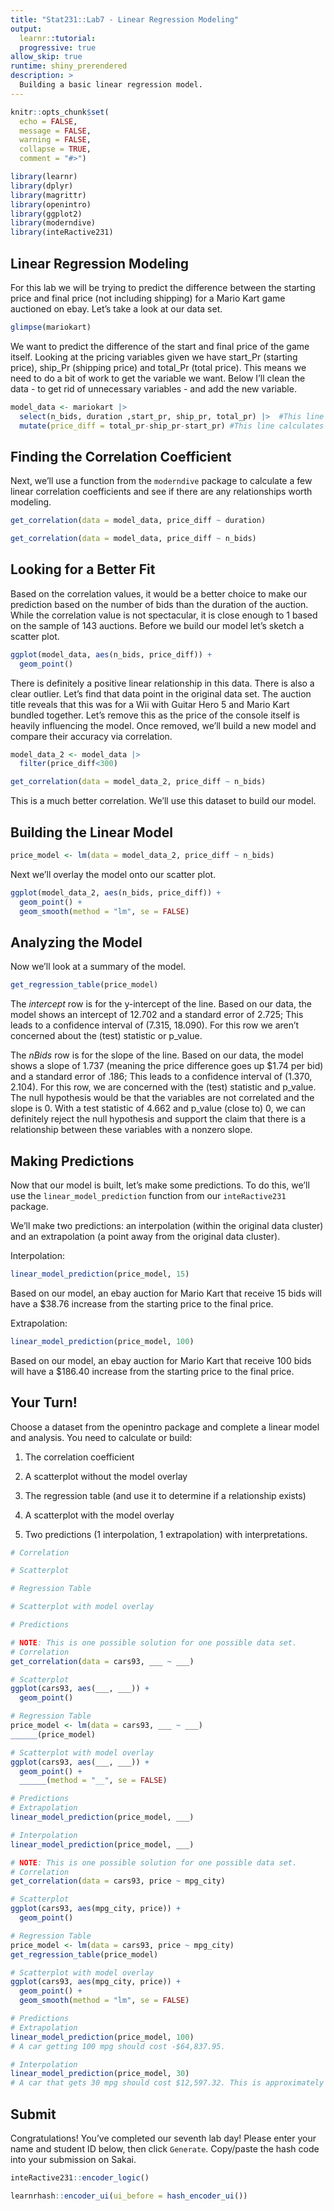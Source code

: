 ```yaml
---
title: "Stat231::Lab7 - Linear Regression Modeling"
output:
  learnr::tutorial:
  progressive: true
allow_skip: true
runtime: shiny_prerendered
description: >
  Building a basic linear regression model.
---
```

  
```r
knitr::opts_chunk$set(
  echo = FALSE,
  message = FALSE, 
  warning = FALSE,
  collapse = TRUE,
  comment = "#>")

library(learnr)
library(dplyr)
library(magrittr)
library(openintro)
library(ggplot2)
library(moderndive)
library(inteRactive231)
```

## Linear Regression Modeling

For this lab we will be trying to predict the difference between the starting price and final price (not including shipping) for a Mario Kart game auctioned on ebay. Let's take a look at our data set. 

```r
glimpse(mariokart)
```

We want to predict the difference of the start and final price of the game itself. Looking at the pricing variables given we have start_Pr (starting price), ship_Pr (shipping price) and total_Pr (total price). This means we need to do a bit of work to get the variable we want. Below I'll clean the data - to get rid of unnecessary variables - and add the new variable. 

```r
model_data <- mariokart |>  
  select(n_bids, duration ,start_pr, ship_pr, total_pr) |>  #This line selects the variable we might need for our model.
  mutate(price_diff = total_pr-ship_pr-start_pr) #This line calculates the difference between start and final price for each auction.
```

## Finding the Correlation Coefficient

Next, we'll use a function from the `moderndive` package to calculate a few linear correlation coefficients and see if there are any relationships worth modeling. 

```r
get_correlation(data = model_data, price_diff ~ duration)

get_correlation(data = model_data, price_diff ~ n_bids)
```

## Looking for a Better Fit

Based on the correlation values, it would be a better choice to make our prediction based on the number of bids than the duration of the auction. While the correlation value is not spectacular, it is close enough to 1 based on the sample of 143 auctions. Before we build our model let's sketch a scatter plot. 

```r
ggplot(model_data, aes(n_bids, price_diff)) +
  geom_point()
```

There is definitely a positive linear relationship in this data. There is also a clear outlier. Let's find that data point in the original data set. The auction title reveals that this was for a Wii with Guitar Hero 5 and Mario Kart bundled together. Let's remove this as the price of the console itself is heavily influencing the model. Once removed, we'll build a new model and compare their accuracy via correlation. 

```r
model_data_2 <- model_data |>  
  filter(price_diff<300)

get_correlation(data = model_data_2, price_diff ~ n_bids)
```
This is a much better correlation. We'll use this dataset to build our model. 

## Building the Linear Model

```r
price_model <- lm(data = model_data_2, price_diff ~ n_bids)
```

Next we'll overlay the model onto our scatter plot. 

```r
ggplot(model_data_2, aes(n_bids, price_diff)) +
  geom_point() +
  geom_smooth(method = "lm", se = FALSE)
```

## Analyzing the Model

Now we'll look at a summary of the model. 

```r
get_regression_table(price_model)
```

The *intercept* row is for the y-intercept of the line. Based on our data, the model shows an intercept of 12.702 and a standard error of 2.725; This leads to a confidence interval of (7.315, 18.090). For this row we aren't concerned about the (test) statistic or p_value. 

The *nBids* row is for the slope of the line. Based on our data, the model shows a slope of 1.737 (meaning the price difference goes up $1.74 per bid) and a standard error of .186; This leads to a confidence interval of (1.370, 2.104). For this row, we are concerned with the (test) statistic and p_value. The null hypothesis would be that the variables are not correlated and the slope is 0. With a test statistic of 4.662 and p_value (close to) 0, we can definitely reject the null hypothesis and support the claim that there is a relationship between these variables with a nonzero slope.

## Making Predictions

Now that our model is built, let's make some predictions. To do this, we'll use the `linear_model_prediction` function from our `inteRactive231` package.

We'll make two predictions: an interpolation (within the original data cluster) and an extrapolation (a point away from the original data cluster). 

Interpolation: 
```r
linear_model_prediction(price_model, 15)
```

Based on our model, an ebay auction for Mario Kart that receive 15 bids will have a $38.76 increase from the starting price to the final price. 

Extrapolation: 
```r
linear_model_prediction(price_model, 100)
```

Based on our model, an ebay auction for Mario Kart that receive 100 bids will have a $186.40 increase from the starting price to the final price. 

## Your Turn! 
Choose a dataset from the openintro package and complete a linear model and analysis. You need to calculate or build: 

1. The correlation coefficient

2. A scatterplot without the model overlay

3. The regression table (and use it to determine if a relationship exists)

4. A scatterplot with the model overlay

5. Two predictions (1 interpolation, 1 extrapolation) with interpretations. 

```r
# Correlation

# Scatterplot

# Regression Table

# Scatterplot with model overlay

# Predictions

```

```r
# NOTE: This is one possible solution for one possible data set. 
# Correlation
get_correlation(data = cars93, ___ ~ ___)

# Scatterplot
ggplot(cars93, aes(___, ___)) +
  geom_point()

# Regression Table
price_model <- lm(data = cars93, ___ ~ ___)
______(price_model)

# Scatterplot with model overlay
ggplot(cars93, aes(___, ___)) +
  geom_point() +
  ______(method = "__", se = FALSE)

# Predictions
# Extrapolation
linear_model_prediction(price_model, ___)

# Interpolation
linear_model_prediction(price_model, ___)
```

```r
# NOTE: This is one possible solution for one possible data set. 
# Correlation
get_correlation(data = cars93, price ~ mpg_city)

# Scatterplot
ggplot(cars93, aes(mpg_city, price)) +
  geom_point()

# Regression Table
price_model <- lm(data = cars93, price ~ mpg_city)
get_regression_table(price_model)

# Scatterplot with model overlay
ggplot(cars93, aes(mpg_city, price)) +
  geom_point() +
  geom_smooth(method = "lm", se = FALSE)

# Predictions
# Extrapolation
linear_model_prediction(price_model, 100)
# A car getting 100 mpg should cost -$64,837.95.

# Interpolation
linear_model_prediction(price_model, 30)
# A car that gets 30 mpg should cost $12,597.32. This is approximately $26,649.74 today.
```

## Submit

Congratulations! You've completed our seventh lab day! Please enter your name and student ID below, then click `Generate`. Copy/paste the hash code into your submission on Sakai. 

```r
inteRactive231::encoder_logic()
```

```r
learnrhash::encoder_ui(ui_before = hash_encoder_ui())
```
